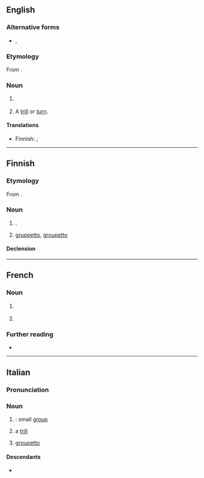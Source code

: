 ==English==

===Alternative forms===
* {{l|en|grupetto}}, {{l|en|groupetto}}

===Etymology===
From {{bor|en|it|gruppetto}}.

===Noun===
{{en-noun|gruppetti|s}}

# {{lb|en|cycle racing}} {{synonym of|en|autobus|t=a [[large#Adjective|large]] [[group#Noun|group]] of [[cyclist]]s who have [[fall behind|fallen behind]] the {{l|en|peloton|t=[[main#Adjective|main]] group of [[rider]]s}} in a [[race#Noun|race]]}}
# {{lb|en|music}} A [[trill#Noun|trill]] or [[turn#Noun|turn]].

====Translations====
{{trans-top|(''music'') trill or turn}}
* Finnish: {{t+|fi|trilli}} {{q|trill}}; {{t+|fi|kaksoishele}} {{q|turn}}
{{trans-mid}}
{{trans-bottom}}

{{trans-see|''synonym of'' autobus|autobus}}

----

==Finnish==

===Etymology===
From {{bor|fi|it|gruppetto}}.

===Noun===
{{fi-noun}}

# {{lb|fi|music}} {{synonym of|fi|kaksoishele||turn}}.
# {{lb|fi|cycling}} [[#English|gruppetto]], [[groupetto]] {{gloss|group of cyclists at the rear from peloton}}

====Declension====
{{fi-decl-valo|gruppett|||o|a}}

----

==French==

===Noun===
{{fr-noun|m}}

# {{lb|fr|music}} {{l|en|gruppetto}}
# {{lb|fr|cycling}} {{l|en|gruppetto}}

===Further reading===
* {{R:TLFi}}

----

==Italian==

===Pronunciation===
{{it-pr|gruppétto}}

===Noun===
{{it-noun|m}}

# {{diminutive of|it|gruppo}}: small [[group]]
# {{lb|it|music}} a [[trill]]
# {{lb|it|cycle racing}} [[groupetto]]

====Descendants====
* {{desc|ru|группе́тто|bor=1}}